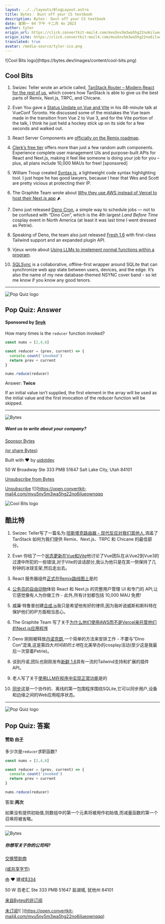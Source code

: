```yaml
---
layout: ../../layouts/BlogLayout.astro
title: Bytes： Dust off your CS textbook
description: Bytes： Dust off your CS textbook
date: 星期一 04 下午 十二月 4o 2023
author: tyler
origin_url: https://click.convertkit-mail4.com/mvu5nv5m3wa5hg22no6ilueownqqq/m2h7h6u88goe73im/aHR0cHM6Ly9ieXRlcy5kZXYvYXJjaGl2ZXMvMjQz
origin_site: https://click.convertkit-mail4.com/mvu5nv5m3wa5hg22no6ilueownqqq/m2h7h6u88goe73im/aHR0cHM6Ly9ieXRlcy5kZXYvYXJjaGl2ZXMvMjQz
translated: true
avatar: /media-source/tyler-ico.png
---
```



<Reference client:only="react" title="Bytes： Dust off your CS textbook" url="https://click.convertkit-mail4.com/mvu5nv5m3wa5hg22no6ilueownqqq/m2h7h6u88goe73im/aHR0cHM6Ly9ieXRlcy5kZXYvYXJjaGl2ZXMvMjQz" />

<Detail client:only="react">
	![Cool Bits logo](https://bytes.dev/images/content/cool-bits.png)

## Cool Bits

1.  Swizec Teller wrote an article called, [TanStack Router – Modern React for the rest of us](https://click.convertkit-mail4.com/mvu5nv5m3wa5hg22no6ilueownqqq/58hvh8ummv57zrc6/aHR0cHM6Ly9zd2l6ZWMuY29tL2Jsb2cvdGFuc3RhY2stcm91dGVyLW1vZGVybi1yZWFjdC1mb3ItdGhlLXJlc3Qtb2YtdXMv), which covers how TanStack is able to give us the best parts of Remix, Next.js, TRPC, and Chicane.
    
2.  Evan You gave a [Status Update on Vue and Vite](https://click.convertkit-mail4.com/mvu5nv5m3wa5hg22no6ilueownqqq/25h2h9u22v7demb3/aHR0cHM6Ly93d3cueW91dHViZS5jb20vd2F0Y2g_dj1Iel96Q1IyOG9LRQ==) in his 48-minute talk at VueConf Toronto. He discussed some of the mistakes the Vue team made in the transition from Vue 2 to Vue 3, and for the Vite portion of the talk, I think he just held a hockey stick up on its side for a few seconds and walked out.
    
3.  React Server Components are [officially on the Remix roadmap](https://click.convertkit-mail4.com/mvu5nv5m3wa5hg22no6ilueownqqq/qvh8h8urr78n0lsl/aHR0cHM6Ly9naXRodWIuY29tL29yZ3MvcmVtaXgtcnVuL3Byb2plY3RzLzUvdmlld3MvMQ==).
    
4.  [Clerk’s free tier](https://click.convertkit-mail4.com/mvu5nv5m3wa5hg22no6ilueownqqq/g3hnhwu33depk2ar/aHR0cHM6Ly9jbGVyay5jb20vcHJpY2luZz91dG1fY29udGVudD0xMi00LTIwMjMmdXRtX21lZGl1bT1uZXdzbGV0dGVyJnV0bV9zb3VyY2U9c3BvbnNvcnNoaXAmdXRtX2NhbXBhaWduPWJ5dGVzLmRldg==) offers more than just a few random auth components. Experience complete user management UIs and purpose-built APIs for React and Next.js, making it feel like someone is doing your job for you – plus, all plans include 10,000 MAUs for free! \[sponsored\]
    
5.  William Troup created [Syntax.js](https://click.convertkit-mail4.com/mvu5nv5m3wa5hg22no6ilueownqqq/9qhzhduppqg9l7h9/aHR0cHM6Ly9naXRodWIuY29tL3dpbGxpYW10cm91cC9TeW50YXguanM=), a lightweight code syntax highlighting tool. I just hope he has good lawyers, because I hear that Wes and Scott are pretty vicious at protecting their IP.
    
6.  The Graphite Team wrote about [Why they use AWS instead of Vercel to host their Next.js app](https://click.convertkit-mail4.com/mvu5nv5m3wa5hg22no6ilueownqqq/3ohphdu77oqzd6cr/aHR0cHM6Ly9ncmFwaGl0ZS5kZXYvYmxvZy93aHktd2UtdXNlLWF3cy1pbnN0ZWFkLW9mLXZlcmNlbA==) 🌶️.
    
7.  Deno just released [Deno Cron](https://click.convertkit-mail4.com/mvu5nv5m3wa5hg22no6ilueownqqq/n2hohqu338nro8u6/aHR0cHM6Ly9kZW5vLmNvbS9ibG9nL2Nyb24=), a simple way to schedule jobs — not to be confused with “Dino Con”, which is the 4th largest _Land Before Time_ cosplay event in North America (at least it was last time I went dressed as Petrie).
    
8.  Speaking of Deno, the team also just released [Fresh 1.6](https://click.convertkit-mail4.com/mvu5nv5m3wa5hg22no6ilueownqqq/48hvh7urr50g2pix/aHR0cHM6Ly9kZW5vLmNvbS9ibG9nL2ZyZXNoLTEuNg==) with first-class Tailwind support and an expanded plugin API.
    
9.  Vjeux wrote about [Using LLMs to implement normal functions within a program](https://click.convertkit-mail4.com/mvu5nv5m3wa5hg22no6ilueownqqq/wnh2h6uww5rgo4f7/aHR0cHM6Ly9ibG9nLnZqZXV4LmNvbS8yMDIzL2FuYWx5c2lzL2xsbS1hcy1hLWZ1bmN0aW9uLmh0bWw=).
    
10.  [SQLSync](https://click.convertkit-mail4.com/mvu5nv5m3wa5hg22no6ilueownqqq/reh8h9u002qx5vt2/aHR0cHM6Ly9naXRodWIuY29tL29yYml0aW5naGFpbC9zcWxzeW5j) is a collaborative, offline-first wrapper around SQLite that can synchronize web app state between users, devices, and the edge. It’s also the name of my new database-themed NSYNC cover band - so let me know if you know any good tenors.
    

* * *

![Pop Quiz logo](https://bytes.dev/images/content/pop-quiz.png)

## Pop Quiz: Answer

#### Sponsored by [Snyk](https://click.convertkit-mail4.com/mvu5nv5m3wa5hg22no6ilueownqqq/kkhmh2ulld8m30fl/aHR0cHM6Ly9nby5zbnlrLmlvLzIwMjMxMC0xMC1haS1kZXYtYmVzdC1wcmFjdGljZXMuaHRtbD91dG1fY2FtcGFpZ249YW9tXzIwMjMmdXRtX21lZGl1bT1wYWlkLWVtYWlsJnV0bV9zb3VyY2U9Ynl0ZXMtYWR2ZXJ0aXNlciZ1dG1fY29udGVudD0yMDIzMTAtMTAtYWktZGV2LWJlc3QtcHJhY3RpY2Vz)

How many times is the `reducer` function invoked?

```js
const nums = [2,4,6]

const reducer = (prev, current) => {
  console.count('invoked')
  return prev + current
}

nums.reduce(reducer)
```

Answer: **Twice**

If an initial value isn’t supplied, the first element in the array will be used as the initial value and the first invocation of the reducer function will be skipped.

* * *

![Bytes](https://bytes.dev/images/bytes-icon.png)

##### Want us to write about your company?

[Sponsor Bytes](https://click.convertkit-mail4.com/mvu5nv5m3wa5hg22no6ilueownqqq/08hwhguddomz7ksl/aHR0cHM6Ly9ieXRlcy5kZXYvYWR2ZXJ0aXNl)

[(or share Bytes)](https://click.convertkit-mail4.com/mvu5nv5m3wa5hg22no6ilueownqqq/8ghqh3ull0g955sk/aHR0cHM6Ly9ieXRlcy5kZXYvc2hhcmU=)

Built with ❤️ by [uidotdev](https://click.convertkit-mail4.com/mvu5nv5m3wa5hg22no6ilueownqqq/vqh3hmuppxngknbg/aHR0cHM6Ly91aS5kZXY=)

50 W Broadway Ste 333 PMB 51647 Salt Lake City, Utah 84101

[Unsubscribe from Bytes](https://click.convertkit-mail4.com/mvu5nv5m3wa5hg22no6ilueownqqq/l2heh6u330ork3b6/aHR0cHM6Ly9ieXRlcy5kZXYvdW5zdWJzY3JpYmU=)

[Unsubscribe](https://unsubscribe.convertkit-mail4.com/mvu5nv5m3wa5hg22no6ilueownqqq) ![](https://open.convertkit-mail4.com/mvu5nv5m3wa5hg22no6ilueownqqq
</Detail>

![Cool Bits logo](https://bytes.dev/images/content/cool-bits.png)

## 酷比特

1. Swizec Teller写了一篇名为:[坦斯塔克路由器 - 现代反应对我们其他人](https://click.convertkit-mail4.com/mvu5nv5m3wa5hg22no6ilueownqqq/58hvh8ummv57zrc6/aHR0cHM6Ly9zd2l6ZWMuY29tL2Jsb2cvdGFuc3RhY2stcm91dGVyLW1vZGVybi1yZWFjdC1mb3ItdGhlLXJlc3Qtb2YtdXMv),涵盖了 TanStack 如何为我们提供 Remix、Next.js、TRPC 和 Chicane 的最佳部分。

2. Evan 你给了一个[状态更新在Vue和Vite](https://click.convertkit-mail4.com/mvu5nv5m3wa5hg22no6ilueownqqq/25h2h9u22v7demb3/aHR0cHM6Ly93d3cueW91dHViZS5jb20vd2F0Y2g_dj1Iel96Q1IyOG9LRQ==)他讨论了Vue团队在从Vue2到Vue3的过渡中所犯的一些错误,对于Vite的谈话部分,我认为他只是在其一侧保持了几秒钟的冰球支架,然后走出去。

3. React 服务器组件[正式在Remix路线图上](https://click.convertkit-mail4.com/mvu5nv5m3wa5hg22no6ilueownqqq/qvh8h8urr78n0lsl/aHR0cHM6Ly9naXRodWIuY29tL29yZ3MvcmVtaXgtcnVuL3Byb2plY3RzLzUvdmlld3MvMQ==)是的

4. [公务员的自由动物](https://click.convertkit-mail4.com/mvu5nv5m3wa5hg22no6ilueownqqq/g3hnhwu33depk2ar/aHR0cHM6Ly9jbGVyay5jb20vcHJpY2luZz91dG1fY29udGVudD0xMi00LTIwMjMmdXRtX21lZGl1bT1uZXdzbGV0dGVyJnV0bV9zb3VyY2U9c3BvbnNvcnNoaXAmdXRtX2NhbXBhaWduPWJ5dGVzLmRldg==)体验 React 和 Next.js 的完整用户管理 UI 和专门的 API,让它感觉像有人为你做工作 - 此外,所有计划都包括 10,000 MAU 免费!

5. 威廉·特鲁普创建[合成.js](https://click.convertkit-mail4.com/mvu5nv5m3wa5hg22no6ilueownqqq/9qhzhduppqg9l7h9/aHR0cHM6Ly9naXRodWIuY29tL3dpbGxpYW10cm91cC9TeW50YXguanM=)我只是希望他有好的律师,因为我听说威斯和斯科特在保护他们的IP方面相当恶心。

6. The Graphite Team 写了关于[为什么他们使用AWS而不是Vercel来托管他们的Next.js应用程序](https://click.convertkit-mail4.com/mvu5nv5m3wa5hg22no6ilueownqqq/3ohphdu77oqzd6cr/aHR0cHM6Ly9ncmFwaGl0ZS5kZXYvYmxvZy93aHktd2UtdXNlLWF3cy1pbnN0ZWFkLW9mLXZlcmNlbA==)️

7. Deno 刚刚被释放[丹诺克朗](https://click.convertkit-mail4.com/mvu5nv5m3wa5hg22no6ilueownqqq/n2hohqu338nro8u6/aHR0cHM6Ly9kZW5vLmNvbS9ibG9nL2Nyb24=),一个简单的方法来安排工作 - 不要与“Dino Con”混淆,这是第四大*时间前的土地*在北美举办的cosplay活动(至少这是我最后一次穿着Petrie)。

8. 谈到丹诺,团队也刚刚发布[新鲜 1.6](https://click.convertkit-mail4.com/mvu5nv5m3wa5hg22no6ilueownqqq/48hvh7urr50g2pix/aHR0cHM6Ly9kZW5vLmNvbS9ibG9nL2ZyZXNoLTEuNg==)具有一流的Tailwind支持和扩展的插件API。

9. 老人写了关于[使用LLM在程序中实现正常功能](https://click.convertkit-mail4.com/mvu5nv5m3wa5hg22no6ilueownqqq/wnh2h6uww5rgo4f7/aHR0cHM6Ly9ibG9nLnZqZXV4LmNvbS8yMDIzL2FuYWx5c2lzL2xsbS1hcy1hLWZ1bmN0aW9uLmh0bWw=)是的

10. [同步](https://click.convertkit-mail4.com/mvu5nv5m3wa5hg22no6ilueownqqq/reh8h9u002qx5vt2/aHR0cHM6Ly9naXRodWIuY29tL29yYml0aW5naGFpbC9zcWxzeW5j)这是一个协作的、离线的第一包围程序围绕SQLite,它可以同步用户,设备和边缘之间的Web应用程序状态。

***

![Pop Quiz logo](https://bytes.dev/images/content/pop-quiz.png)

## Pop Quiz: 答案

#### 赞助 由[子](https://click.convertkit-mail4.com/mvu5nv5m3wa5hg22no6ilueownqqq/kkhmh2ulld8m30fl/aHR0cHM6Ly9nby5zbnlrLmlvLzIwMjMxMC0xMC1haS1kZXYtYmVzdC1wcmFjdGljZXMuaHRtbD91dG1fY2FtcGFpZ249YW9tXzIwMjMmdXRtX21lZGl1bT1wYWlkLWVtYWlsJnV0bV9zb3VyY2U9Ynl0ZXMtYWR2ZXJ0aXNlciZ1dG1fY29udGVudD0yMDIzMTAtMTAtYWktZGV2LWJlc3QtcHJhY3RpY2Vz)

多少次是`reducer`求职函数?

```js
const nums = [2,4,6]

const reducer = (prev, current) => {
  console.count('invoked')
  return prev + current
}

nums.reduce(reducer)
```

答案:**两次**

如果没有提供初始值,则数组中的第一个元素将被用作初始值,而减量函数的第一个召唤将被省略。

***

![Bytes](https://bytes.dev/images/bytes-icon.png)

##### 你想写关于你的公司吗?

[交换赞助商](https://click.convertkit-mail4.com/mvu5nv5m3wa5hg22no6ilueownqqq/08hwhguddomz7ksl/aHR0cHM6Ly9ieXRlcy5kZXYvYWR2ZXJ0aXNl)

[(或共享字节)](https://click.convertkit-mail4.com/mvu5nv5m3wa5hg22no6ilueownqqq/8ghqh3ull0g955sk/aHR0cHM6Ly9ieXRlcy5kZXYvc2hhcmU=)

由 ❤️ 建成[$334](https://click.convertkit-mail4.com/mvu5nv5m3wa5hg22no6ilueownqqq/vqh3hmuppxngknbg/aHR0cHM6Ly91aS5kZXY=)

50 W 百老汇 Ste 333 PMB 51647 盐湖城, 犹他州 84101

[来自Bytes的非订阅](https://click.convertkit-mail4.com/mvu5nv5m3wa5hg22no6ilueownqqq/l2heh6u330ork3b6/aHR0cHM6Ly9ieXRlcy5kZXYvdW5zdWJzY3JpYmU=)

[未订阅](https://unsubscribe.convertkit-mail4.com/mvu5nv5m3wa5hg22no6ilueownqqq)!\[ ]\(https://open.convertkit-mail4.com/mvu5nv5m3wa5hg22no6ilueownqqq)


